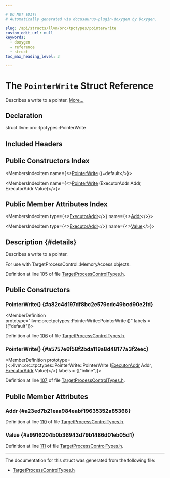 ```yaml
---

# DO NOT EDIT!
# Automatically generated via docusaurus-plugin-doxygen by Doxygen.

slug: /api/structs/llvm/orc/tpctypes/pointerwrite
custom_edit_url: null
keywords:
  - doxygen
  - reference
  - struct
toc_max_heading_level: 3

---
```





# The `PointerWrite` Struct Reference

<DoxygenPage pluginConfig={pluginConfig}>

Describes a write to a pointer. <a href="#details">More...</a>

## Declaration

<CodeBlock>struct llvm::orc::tpctypes::PointerWrite</CodeBlock>

## Included Headers

<IncludesList>
<IncludesListItem
  filePath="llvm/ExecutionEngine/Orc/Shared/TargetProcessControlTypes.h"
  permalink="/docs/api/files/include/include/llvm/include/llvm/executionengine/include/llvm/executionengine/orc/include/llvm/executionengine/orc/shared/targetprocesscontroltypes-h"
  isLocal="true" />
</IncludesList>

## Public Constructors Index

<MembersIndex>

<MembersIndexItem
  name={<><a href="#a82c4d197df8bc2e579cdc49bcd90e2fd">PointerWrite</a> ()=default</>}>
</MembersIndexItem>

<MembersIndexItem
  name={<><a href="#a5757e6f58f2bda119a8d48177a3f2eec">PointerWrite</a> (ExecutorAddr Addr, ExecutorAddr Value)</>}>
</MembersIndexItem>

</MembersIndex>

## Public Member Attributes Index

<MembersIndex>

<MembersIndexItem
  type={<><a href="/docs/api/classes/llvm/orc/executoraddr">ExecutorAddr</a></>}
  name={<><a href="#a23ed7b21eaa984eabf19635352a85368">Addr</a></>}>
</MembersIndexItem>

<MembersIndexItem
  type={<><a href="/docs/api/classes/llvm/orc/executoraddr">ExecutorAddr</a></>}
  name={<><a href="#a9916204b0b36943d79b1486d01eb05d1">Value</a></>}>
</MembersIndexItem>

</MembersIndex>

## Description {#details}

Describes a write to a pointer.

For use with TargetProcessControl::MemoryAccess objects.

Definition at line 105 of file <a href="/docs/api/files/include/include/llvm/include/llvm/executionengine/include/llvm/executionengine/orc/include/llvm/executionengine/orc/shared/targetprocesscontroltypes-h">TargetProcessControlTypes.h</a>.

<SectionDefinition>

## Public Constructors

### PointerWrite() {#a82c4d197df8bc2e579cdc49bcd90e2fd}

<MemberDefinition
  prototype="llvm::orc::tpctypes::PointerWrite::PointerWrite ()"
  labels = {["default"]}>

Definition at line <a href="/docs/api/files/include/include/llvm/include/llvm/executionengine/include/llvm/executionengine/orc/include/llvm/executionengine/orc/shared/targetprocesscontroltypes-h/#l00106">106</a> of file <a href="/docs/api/files/include/include/llvm/include/llvm/executionengine/include/llvm/executionengine/orc/include/llvm/executionengine/orc/shared/targetprocesscontroltypes-h">TargetProcessControlTypes.h</a>.
</MemberDefinition>

### PointerWrite() {#a5757e6f58f2bda119a8d48177a3f2eec}

<MemberDefinition
  prototype={<>llvm::orc::tpctypes::PointerWrite::PointerWrite (<a href="/docs/api/classes/llvm/orc/executoraddr">ExecutorAddr</a> Addr, <a href="/docs/api/classes/llvm/orc/executoraddr">ExecutorAddr</a> Value)</>}
  labels = {["inline"]}>

Definition at line <a href="/docs/api/files/include/include/llvm/include/llvm/executionengine/include/llvm/executionengine/orc/include/llvm/executionengine/orc/shared/targetprocesscontroltypes-h/#l00107">107</a> of file <a href="/docs/api/files/include/include/llvm/include/llvm/executionengine/include/llvm/executionengine/orc/include/llvm/executionengine/orc/shared/targetprocesscontroltypes-h">TargetProcessControlTypes.h</a>.
</MemberDefinition>

</SectionDefinition>

<SectionDefinition>

## Public Member Attributes

### Addr {#a23ed7b21eaa984eabf19635352a85368}

<MemberDefinition
  prototype="ExecutorAddr llvm::orc::tpctypes::PointerWrite::Addr">

Definition at line <a href="/docs/api/files/include/include/llvm/include/llvm/executionengine/include/llvm/executionengine/orc/include/llvm/executionengine/orc/shared/targetprocesscontroltypes-h/#l00110">110</a> of file <a href="/docs/api/files/include/include/llvm/include/llvm/executionengine/include/llvm/executionengine/orc/include/llvm/executionengine/orc/shared/targetprocesscontroltypes-h">TargetProcessControlTypes.h</a>.
</MemberDefinition>

### Value {#a9916204b0b36943d79b1486d01eb05d1}

<MemberDefinition
  prototype="ExecutorAddr llvm::orc::tpctypes::PointerWrite::Value">

Definition at line <a href="/docs/api/files/include/include/llvm/include/llvm/executionengine/include/llvm/executionengine/orc/include/llvm/executionengine/orc/shared/targetprocesscontroltypes-h/#l00111">111</a> of file <a href="/docs/api/files/include/include/llvm/include/llvm/executionengine/include/llvm/executionengine/orc/include/llvm/executionengine/orc/shared/targetprocesscontroltypes-h">TargetProcessControlTypes.h</a>.
</MemberDefinition>

</SectionDefinition>

<hr/>

The documentation for this struct was generated from the following file:

<ul>
<li><a href="/docs/api/files/include/include/llvm/include/llvm/executionengine/include/llvm/executionengine/orc/include/llvm/executionengine/orc/shared/targetprocesscontroltypes-h">TargetProcessControlTypes.h</a></li>
</ul>

</DoxygenPage>
